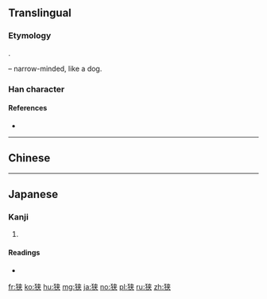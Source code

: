 {{also|狹}}
==Translingual==

===Etymology===
{{Han simp|狹|f=夾|t=夹}}.

{{Han compound|犬|alt1=犭|t1=dog|夹|ls=psc|c1=s|c2=p}} – narrow-minded, like a dog.

===Han character===
{{Han char|rn=94|rad=犬|as=06|sn=9|four=|canj=大竹大廿 (KHKT)|ids=⿰[[犭]][[夹]]}}

====References====
* {{Han ref|kx=0711.101|dkj=20406|dj=1123.100|hdz=21343.100|uh=72ED|ud=29421}}

----

==Chinese==
{{zh-see|狹}}

----

==Japanese==

===Kanji===
{{ja-kanji|grade=c|rs=犬06|style=s|kyu=狹}}

# {{defn|lang=ja|sort=犬06}}

====Readings====
* {{ja-readings|goon=[[ぎょう]] (gyō)|kanon=[[こう]] (kō)|kanyoon=[[きょう]] (kyō)|kun=[[せまい]] (semai), [[せばめる]] (sebameru), [[さ]] (sa)}}

[[fr:狭]]
[[ko:狭]]
[[hu:狭]]
[[mg:狭]]
[[ja:狭]]
[[no:狭]]
[[pl:狭]]
[[ru:狭]]
[[zh:狭]]